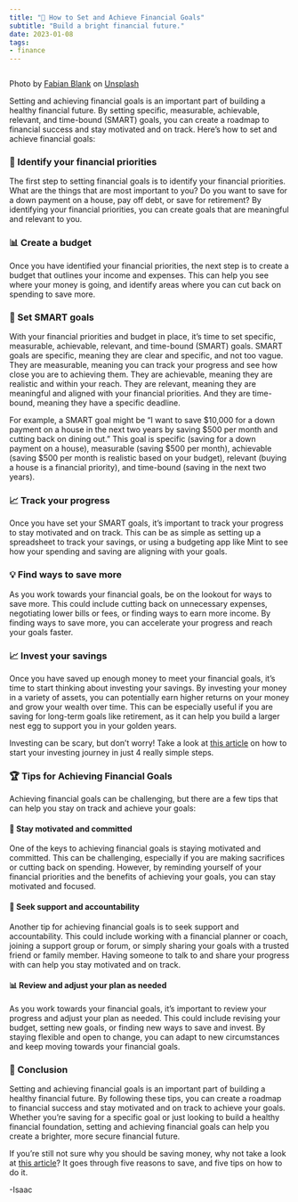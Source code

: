 ```yaml
---
title: "🎯 How to Set and Achieve Financial Goals"
subtitle: "Build a bright financial future."
date: 2023-01-08
tags:
- finance
---
```


<Image src={piggyBank} alt="" />

Photo by
[Fabian Blank](https://unsplash.com/@blankerwahnsinn?utm_source=medium&utm_medium=referral)
on [Unsplash](https://unsplash.com/?utm_source=medium&utm_medium=referral)

Setting and achieving financial goals is an important part of building a healthy
financial future. By setting specific, measurable, achievable, relevant, and time-bound
(SMART) goals, you can create a roadmap to financial success and stay motivated and on
track. Here’s how to set and achieve financial goals:

### 🤔 Identify your financial priorities

The first step to setting financial goals is to identify your financial priorities. What
are the things that are most important to you? Do you want to save for a down payment on
a house, pay off debt, or save for retirement? By identifying your financial priorities,
you can create goals that are meaningful and relevant to you.

### 📊 Create a budget

Once you have identified your financial priorities, the next step is to create a budget
that outlines your income and expenses. This can help you see where your money is going,
and identify areas where you can cut back on spending to save more.

### 🎯 Set SMART goals

With your financial priorities and budget in place, it’s time to set specific,
measurable, achievable, relevant, and time-bound (SMART) goals. SMART goals are
specific, meaning they are clear and specific, and not too vague. They are measurable,
meaning you can track your progress and see how close you are to achieving them. They
are achievable, meaning they are realistic and within your reach. They are relevant,
meaning they are meaningful and aligned with your financial priorities. And they are
time-bound, meaning they have a specific deadline.

For example, a SMART goal might be “I want to save $10,000 for a down payment on a house
in the next two years by saving $500 per month and cutting back on dining out.” This
goal is specific (saving for a down payment on a house), measurable (saving $500 per
month), achievable (saving $500 per month is realistic based on your budget), relevant
(buying a house is a financial priority), and time-bound (saving in the next two years).

### 📈 Track your progress

Once you have set your SMART goals, it’s important to track your progress to stay
motivated and on track. This can be as simple as setting up a spreadsheet to track your
savings, or using a budgeting app like Mint to see how your spending and saving are
aligning with your goals.

### 💡 Find ways to save more

As you work towards your financial goals, be on the lookout for ways to save more. This
could include cutting back on unnecessary expenses, negotiating lower bills or fees, or
finding ways to earn more income. By finding ways to save more, you can accelerate your
progress and reach your goals faster.

### 📈 Invest your savings

Once you have saved up enough money to meet your financial goals, it’s time to start
thinking about investing your savings. By investing your money in a variety of assets,
you can potentially earn higher returns on your money and grow your wealth over time.
This can be especially useful if you are saving for long-term goals like retirement, as
it can help you build a larger nest egg to support you in your golden years.

Investing can be scary, but don’t worry! Take a look at
[this article](/start-your-investing-journey-in-4-easy-steps)
on how to start your investing journey in just 4 really simple steps.

### 🏆 Tips for Achieving Financial Goals

Achieving financial goals can be challenging, but there are a few tips that can help you
stay on track and achieve your goals:

#### 💪 Stay motivated and committed

One of the keys to achieving financial goals is staying motivated and committed. This
can be challenging, especially if you are making sacrifices or cutting back on spending.
However, by reminding yourself of your financial priorities and the benefits of
achieving your goals, you can stay motivated and focused.

#### 🤝 Seek support and accountability

Another tip for achieving financial goals is to seek support and accountability. This
could include working with a financial planner or coach, joining a support group or
forum, or simply sharing your goals with a trusted friend or family member. Having
someone to talk to and share your progress with can help you stay motivated and on
track.

#### 📊 Review and adjust your plan as needed

As you work towards your financial goals, it’s important to review your progress and
adjust your plan as needed. This could include revising your budget, setting new goals,
or finding new ways to save and invest. By staying flexible and open to change, you can
adapt to new circumstances and keep moving towards your financial goals.

### 📝 Conclusion

Setting and achieving financial goals is an important part of building a healthy
financial future. By following these tips, you can create a roadmap to financial success
and stay motivated and on track to achieve your goals. Whether you’re saving for a
specific goal or just looking to build a healthy financial foundation, setting and
achieving financial goals can help you create a brighter, more secure financial future.

If you’re still not sure why you should be saving money, why not take a look at
[this article](/5-simple-ways-to-improve-your-credit-score-as-a-student)?
It goes through five reasons to save, and five tips on how to do it.

\-Isaac

